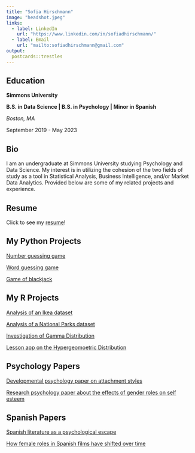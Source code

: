 ```yaml
---
title: "Sofia Hirschmann"
image: "headshot.jpeg"
links:
  - label: LinkedIn
    url: "https://www.linkedin.com/in/sofiadhirschmann/"
  - label: Email
    url: "mailto:sofiadhirschmann@gmail.com"
output:
  postcards::trestles
---
```



## Education

**Simmons University** 

**B.S. in Data Science | B.S. in Psychology | Minor in Spanish**

*Boston, MA*

September 2019 - May 2023


## Bio

I am an undergraduate at Simmons University studying Psychology and Data Science. My interest is in utilizing the cohesion of the two fields of study as a tool in Statistical Analysis, Business Intelligence, and/or Market Data Analytics. Provided below are some of my related projects and experience.


## Resume

Click to see my [resume](Sofia Resume.pdf)!


## My Python Projects

[Number guessing game](Hirschmann_A1.py)

[Word guessing game](Hirschmann_A2.py)

[Game of blackjack](A.Sofia.py)


## My R Projects

[Analysis of an Ikea dataset](Project1.html)

[Analysis of a National Parks dataset](Project4.html)

[Investigation of Gamma Distribution](Gamma Distribution.html)

[Lesson app on the Hypergeomoetric Distribution](https://sofiahirschmann.shinyapps.io/Project1/?_ga=2.184032430.961619098.1636651680-945235806.1636651680#section-what-is-it-and-when-is-it-used())


## Psychology Papers

[Developmental psychology paper on attachment styles](Attachment Styles (1).pdf)

[Research psychology paper about the effects of gender roles on self esteem](Gender Roles and Self Esteem (3).pdf)


## Spanish Papers

[Spanish literature as a psychological escape](336 Final.pdf)

[How female roles in Spanish films have shifted over time](314 Spanish Paper.pdf)







